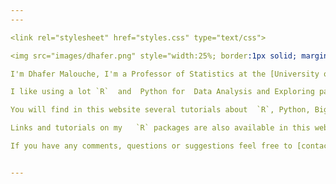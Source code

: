 ---
---

<link rel="stylesheet" href="styles.css" type="text/css">

<img src="images/dhafer.png" style="width:25%; border:1px solid; margin-right: 20px" align="left">

I'm Dhafer Malouche, I'm a Professor of Statistics at the [University of Carthage](http://www.ucar.rnu.tn/En/). I'm teaching at the [*Ecole Supérieure de la Statistique et de l'Analyse de l'Information*](http://www.essai.rnu.tn/accueil.htm)  several data science courses: Big Data, Computing tools for Statistics such as `R` and Python, Bayesian Statistics and Time Series.

I like using a lot `R`  and  Python for  Data Analysis and Exploring patterns. `H2O` and `Spark` are  my preferred softwares dor machine and deep learning to perform big  data analysis. 

You will find in this website several tutorials about  `R`, Python, Big Data, Machine Learning, all  my published  papers  and you can learn more about my  research interests. 

Links and tutorials on my   `R` packages are also available in this website.   

If you have any comments, questions or suggestions feel free to [contact me](mailto:dhafer.malouche@yale.edu) 


---

